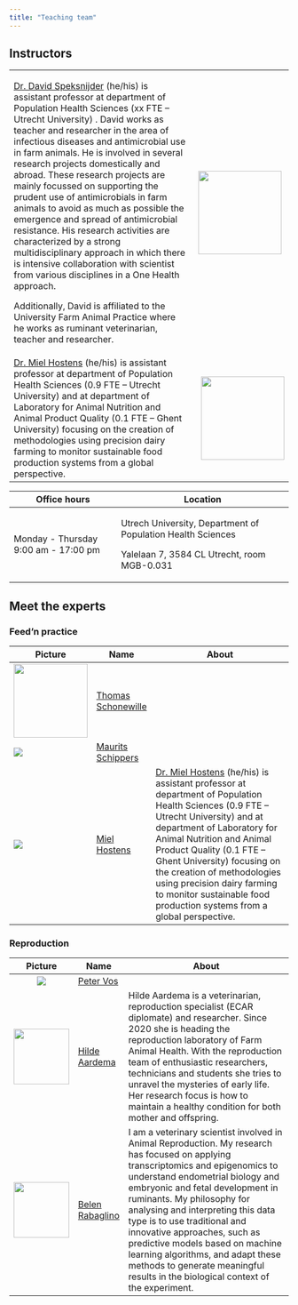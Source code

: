 ```yaml
---
title: "Teaching team"
---
```


## Instructors

+--------------------------------------------------------------------------------------------------------------------------------------------------------------------------------------------------------------------------------------------------------------------------------------------------------------------------------------------------------------------------------------------------------------------------------------------------------------------------------------------------------------------------------------------------------------------------------------------------------------------------------------------------------------------------------------------------------------------------------------------------------------+:------------------------------------------------------------------------------------------------------------------------------------------------:+
| [Dr. David Speksnijder](https://www.uu.nl/staff/DCSpeksnijder) (he/his) is assistant professor at department of Population Health Sciences (xx FTE -- Utrecht University) . David works as teacher and researcher in the area of infectious diseases and antimicrobial use in farm animals. He is involved in several research projects domestically and abroad. These research projects are mainly focussed on supporting the prudent use of antimicrobials in farm animals to avoid as much as possible the emergence and spread of antimicrobial resistance. His research activities are characterized by a strong multidisciplinary approach in which there is intensive collaboration with scientist from various disciplines in a One Health approach. | ![](images/team/DavidSpeksnijder.png){width="150"}                                                                                               |
|                                                                                                                                                                                                                                                                                                                                                                                                                                                                                                                                                                                                                                                                                                                                                              |                                                                                                                                                  |
| Additionally, David is affiliated to the University Farm Animal Practice where he works as ruminant veterinarian, teacher and researcher.                                                                                                                                                                                                                                                                                                                                                                                                                                                                                                                                                                                                                    |                                                                                                                                                  |
+--------------------------------------------------------------------------------------------------------------------------------------------------------------------------------------------------------------------------------------------------------------------------------------------------------------------------------------------------------------------------------------------------------------------------------------------------------------------------------------------------------------------------------------------------------------------------------------------------------------------------------------------------------------------------------------------------------------------------------------------------------------+--------------------------------------------------------------------------------------------------------------------------------------------------+
| [Dr. Miel Hostens](https://bovi-analytics.com/researchers/miel-hostens.html) (he/his) is assistant professor at department of Population Health Sciences (0.9 FTE -- Utrecht University) and at department of Laboratory for Animal Nutrition and Animal Product Quality (0.1 FTE -- Ghent University) focusing on the creation of methodologies using precision dairy farming to monitor sustainable food production systems from a global perspective.                                                                                                                                                                                                                                                                                                     | ![](images/team/MielHostens.png){style="float:right;padding: 0 0 0 10px;" fig-alt="Headshot of Dr. Miel Hostens" fig-align="center" width="150"} |
+--------------------------------------------------------------------------------------------------------------------------------------------------------------------------------------------------------------------------------------------------------------------------------------------------------------------------------------------------------------------------------------------------------------------------------------------------------------------------------------------------------------------------------------------------------------------------------------------------------------------------------------------------------------------------------------------------------------------------------------------------------------+--------------------------------------------------------------------------------------------------------------------------------------------------+

+--------------------------------------+-------------------------------------------------------------+
| Office hours                         | Location                                                    |
+======================================+=============================================================+
| Monday - Thursday 9:00 am - 17:00 pm | Utrech University, Department of Population Health Sciences |
|                                      |                                                             |
|                                      | Yalelaan 7, 3584 CL Utrecht, room MGB-0.031                 |
+--------------------------------------+-------------------------------------------------------------+

## Meet the experts

### Feed'n practice

+------------------------------------------------------+-------------------------------------------------------------------+----------------------------------------------------------------------------------------------------------------------------------------------------------------------------------------------------------------------------------------------------------------------------------------------------------------------------------------------------------------------------------------------------------------------------------------------------------+
| Picture                                              | Name                                                              | About                                                                                                                                                                                                                                                                                                                                                                                                                                                    |
+======================================================+===================================================================+==========================================================================================================================================================================================================================================================================================================================================================================================================================================================+
| ![](images/team/ThomasSchonewille.jpeg){width="133"} | [Thomas Schonewille](https://www.uu.nl/medewerkers/JTSchonewille) |                                                                                                                                                                                                                                                                                                                                                                                                                                                          |
+------------------------------------------------------+-------------------------------------------------------------------+----------------------------------------------------------------------------------------------------------------------------------------------------------------------------------------------------------------------------------------------------------------------------------------------------------------------------------------------------------------------------------------------------------------------------------------------------------+
| ![]()![](images/team/MauritsSchippers.jpeg)          | [Maurits Schippers](https://www.uu.nl/medewerkers/MAWSchippers)   |                                                                                                                                                                                                                                                                                                                                                                                                                                                          |
+------------------------------------------------------+-------------------------------------------------------------------+----------------------------------------------------------------------------------------------------------------------------------------------------------------------------------------------------------------------------------------------------------------------------------------------------------------------------------------------------------------------------------------------------------------------------------------------------------+
| ![](images/team/MielHostens.png)                     | [Miel Hostens](https://www.uu.nl/medewerkers/MMHostens1)          | [Dr. Miel Hostens](https://bovi-analytics.com/researchers/miel-hostens.html) (he/his) is assistant professor at department of Population Health Sciences (0.9 FTE -- Utrecht University) and at department of Laboratory for Animal Nutrition and Animal Product Quality (0.1 FTE -- Ghent University) focusing on the creation of methodologies using precision dairy farming to monitor sustainable food production systems from a global perspective. |
+------------------------------------------------------+-------------------------------------------------------------------+----------------------------------------------------------------------------------------------------------------------------------------------------------------------------------------------------------------------------------------------------------------------------------------------------------------------------------------------------------------------------------------------------------------------------------------------------------+

### Reproduction

+---------------------------------------------------+--------------------------------------------------------------+-------------------------------------------------------------------------------------------------------------------------------------------------------------------------------------------------------------------------------------------------------------------------------------------------------------------------------------------------------------------------------------------------------------------------------------------------------------------------------------------------------+
| Picture                                           | Name                                                         | About                                                                                                                                                                                                                                                                                                                                                                                                                                                                                                 |
+:=================================================:+==============================================================+=======================================================================================================================================================================================================================================================================================================================================================================================================================================================================================================+
| ![]()![](images/team/PeterVos.jpeg)               | [Peter Vos](https://www.uu.nl/medewerkers/PLAMVos)           |                                                                                                                                                                                                                                                                                                                                                                                                                                                                                                       |
+---------------------------------------------------+--------------------------------------------------------------+-------------------------------------------------------------------------------------------------------------------------------------------------------------------------------------------------------------------------------------------------------------------------------------------------------------------------------------------------------------------------------------------------------------------------------------------------------------------------------------------------------+
| ![](images/team/HildeAardema.jpeg){width="100"}   | [Hilde Aardema](https://www.uu.nl/medewerkers/HAardema)      | Hilde Aardema is a veterinarian, reproduction specialist (ECAR diplomate) and researcher. Since 2020 she is heading the reproduction laboratory of Farm Animal Health. With the reproduction team of enthusiastic researchers, technicians and students she tries to unravel the mysteries of early life. Her research focus is how to maintain a healthy condition for both mother and offspring.                                                                                                    |
+---------------------------------------------------+--------------------------------------------------------------+-------------------------------------------------------------------------------------------------------------------------------------------------------------------------------------------------------------------------------------------------------------------------------------------------------------------------------------------------------------------------------------------------------------------------------------------------------------------------------------------------------+
| ![](images/team/BelenRabaligno.jpeg){width="100"} | [Belen Rabaglino](https://www.uu.nl/medewerkers/MBRabaglino) | I am a veterinary scientist involved in Animal Reproduction. My research has focused on applying transcriptomics and epigenomics to understand endometrial biology and embryonic and fetal development in ruminants. My philosophy for analysing and interpreting this data type is to use traditional and innovative approaches, such as predictive models based on machine learning algorithms, and adapt these methods to generate meaningful results in the biological context of the experiment. |
+---------------------------------------------------+--------------------------------------------------------------+-------------------------------------------------------------------------------------------------------------------------------------------------------------------------------------------------------------------------------------------------------------------------------------------------------------------------------------------------------------------------------------------------------------------------------------------------------------------------------------------------------+

